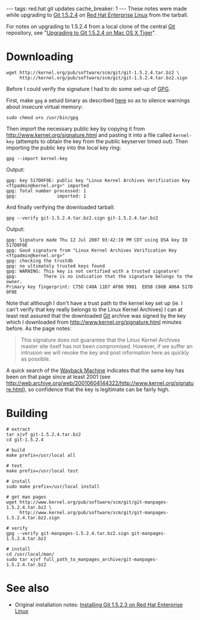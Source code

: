 ---
tags: red.hat git updates
cache_breaker: 1
---
These notes were made while upgrading to [[Git 1.5.2.4]] on [[Red Hat Enterprise Linux]] from the tarball.

For notes on upgrading to 1.5.2.4 from a local clone of the central [[Git]] repository, see "[[Upgrading to Git 1.5.2.4 on Mac OS X Tiger]]".

= Downloading =

<pre>wget http://kernel.org/pub/software/scm/git/git-1.5.2.4.tar.bz2 \
     http://kernel.org/pub/software/scm/git/git-1.5.2.4.tar.bz2.sign</pre>

Before I could verify the signature I had to do some set-up of [[GPG]].

First, make <tt>gpg</tt> a setuid binary as described [http://www.gnupg.org/documentation/faqs.html#q6.1 here] so as to silence warnings about insecure virtual memory:

<pre>sudo chmod u+s /usr/bin/gpg</pre>

Then import the necessary public key by copying it from http://www.kernel.org/signature.html and pasting it into a file called <tt>kernel-key</tt> (attempts to obtain the key from the public keyserver timed out). Then importing the public key into the local key ring:

<pre>gpg --import kernel-key</pre>

Output:

<pre>gpg: key 517D0F0E: public key "Linux Kernel Archives Verification Key <ftpadmin@kernel.org>" imported
gpg: Total number processed: 1
gpg:               imported: 1</pre>

And finally verifying the downloaded tarball:

<pre>gpg --verify git-1.5.2.4.tar.bz2.sign git-1.5.2.4.tar.bz2</pre>

Output:

<pre>gpg: Signature made Thu 12 Jul 2007 03:42:19 PM CDT using DSA key ID 517D0F0E
gpg: Good signature from "Linux Kernel Archives Verification Key <ftpadmin@kernel.org>"
gpg: checking the trustdb
gpg: no ultimately trusted keys found
gpg: WARNING: This key is not certified with a trusted signature!
gpg:          There is no indication that the signature belongs to the owner.
Primary key fingerprint: C75D C40A 11D7 AF88 9981  ED5B C86B A06A 517D 0F0E</pre>

Note that although I don't have a trust path to the kernel key set up (ie. I can't verify that key really belongs to the Linux Kernel Archives) I can at least rest assured that the downloaded [[Git]] archive was signed by the key which I downloaded from http://www.kernel.org/signature.html minutes before. As the page notes:

<blockquote >This signature does not guarantee that the Linux Kernel Archives master site itself has not been compromised. However, if we suffer an intrusion we will revoke the key and post information here as quickly as possible.</blockquote>

A quick search of the [[Wayback Machine]] indicates that the same key has been on that page since at least 2001 (see http://web.archive.org/web/20010604144322/http://www.kernel.org/signature.html), so confidence that the key is legitimate can be fairly high.

= Building =

<pre># extract
tar xjvf git-1.5.2.4.tar.bz2
cd git-1.5.2.4

# build
make prefix=/usr/local all

# text
make prefix=/usr/local test

# install
sudo make prefix=/usr/local install

# get man pages
wget http://www.kernel.org/pub/software/scm/git/git-manpages-1.5.2.4.tar.bz2 \
     http://www.kernel.org/pub/software/scm/git/git-manpages-1.5.2.4.tar.bz2.sign

# verify
gpg --verify git-manpages-1.5.2.4.tar.bz2.sign git-manpages-1.5.2.4.tar.bz2

# install
cd /usr/local/man/
sudo tar xjvf full_path_to_manpages_archive/git-manpages-1.5.2.4.tar.bz2</pre>

= See also =

* Original installation notes: [[Installing Git 1.5.2.3 on Red Hat Enterprise Linux]]
